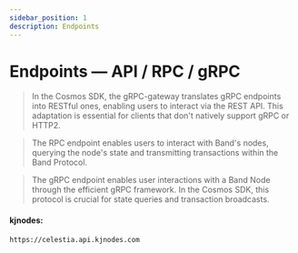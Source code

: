 ```yaml
---
sidebar_position: 1
description: Endpoints
---
```



# Endpoints — API / RPC / gRPC

> In the Cosmos SDK, the gRPC-gateway translates gRPC endpoints into RESTful ones, enabling users to interact via the REST API. This adaptation is essential for clients that don't natively support gRPC or HTTP2.

> The RPC endpoint enables users to interact with Band's nodes, querying the node's state and transmitting transactions within the Band Protocol.

> The gRPC endpoint enables user interactions with a Band Node through the efficient gRPC framework. In the Cosmos SDK, this protocol is crucial for state queries and transaction broadcasts.

<Tabs>
  <TabItem value="api" label="API" default>

  #### kjnodes:
  ```bash
  https://celestia.api.kjnodes.com
  ```

  </TabItem>
  <TabItem value="rpc" label="RPC">

  </TabItem>
  <TabItem value="grpc" label="gRPC">

  </TabItem>
</Tabs>
